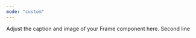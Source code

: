 ```yaml
---
mode: "custom"
---
```


<Frame as="div" style={{
  maxWidth: "2000px",
  margin: "0 auto",
  height: "400px",
  display: "flex",
  alignItems: "center",
  justifyContent: "center",
  flexDirection: "column", // Stack items vertically
  textAlign: "center"       // Center text horizontally within each line
}}>
  <div>
    <span style={{ fontSize: "2em", fontWeight: "bold", display: "block" }}>Adjust the caption and image of your Frame component here.</span>
    <span style={{ fontSize: "1.2em", display: "block", marginTop: "0.5em" }}>Second line</span>
  </div>
</Frame>

<div class="card-group-container" style={{ maxWidth: "900px", margin: "50px auto 0", }}>
  <CardGroup cols={3}>
    <Card title="Feature 1" icon="sparkles" />
    <Card title="Feature 2" icon="sparkles" />
    <Card title="Feature 3" icon="sparkles" />
  </CardGroup>
</div>